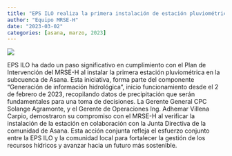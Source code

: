 ```yaml
---
title: "EPS ILO realiza la primera instalación de estación pluviométrica en subcuenca de Asana para fortalecer el MRSE-H"
author: "Equipo MRSE-H"
date: "2023-03-02"
categories: [asana, marzo, 2023]
---
```


[![](thumbnail.jpg)](javascript:void(window.open('thumbnail.jpg','','width=600,height=400').onunload%20=%20function()%7Bwindow.history.back();%7D))

EPS ILO ha dado un paso significativo en cumplimiento con el Plan de Intervención del MRSE-H al instalar la primera estación pluviométrica en la subcuenca de Asana. Esta iniciativa, forma parte del componente "Generación de información hidrológica“, inicio funcionamiento desde el 2 de febrero de 2023, recopilando datos de precipitación que serán fundamentales para una toma de decisiones. La Gerente General CPC Solange Agramonte, y el Gerente de Operaciones Ing. Adhemar Villena Carpio, demostraron su compromiso con el MRSE-H al verificar la instalación de la estación en colaboración con la Junta Directiva de la comunidad de Asana. Esta acción conjunta refleja el esfuerzo conjunto entre la EPS ILO y la comunidad local para fortalecer la gestión de los recursos hídricos y avanzar hacia un futuro más sostenible.
